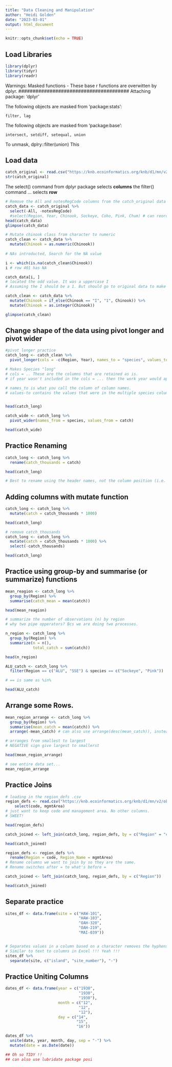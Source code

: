 ```yaml
---
title: "Data Cleaning and Manipulation"
author: "Heidi Golden"
date: "2023-03-01"
output: html_document
---
```


```r
knitr::opts_chunk$set(echo = TRUE)
```

## Load Libraries

```r
library(dplyr)
library(tidyr)
library(readr)
```
Warnings: Masked functions - These base r functions are overwitten by dplyr.
#######################################
Attaching package: ‘dplyr’

The following objects are masked from ‘package:stats’:

    filter, lag

The following objects are masked from ‘package:base’:

    intersect, setdiff, setequal, union
##########################################
To unmask, dplry::filter(union) This 

## Load data
```r
catch_original <- read.csv("https://knb.ecoinformatics.org/knb/d1/mn/v2/object/df35b.302.1")
str(catch_original)
```
The select() command from dplyr package selects **columns**
the filter() command  ... selects **row**
```r
# Remove the All and notesRegCode columns from the catch_original data frame
catch_data <- catch_original %>% 
  select(-All, -notesRegCode) 
  #select(Region, Year, Chinook, Sockeye, Coho, Pink, Chum) # can reorder columns this way
head(catch_data)
glimpse(catch_data)

```
```r
# Mutate chinook class from character to numeric
catch_clean <- catch_data %>% 
  mutate(Chinook = as.numeric(Chinook))
 
# NAs introducted, Search for the NA value

i <- which(is.na(catch_clean$Chinook))
i # row 401 has NA

catch_data[i, ]
# located the odd value. It was a uppercase I
# Assuming the I should be a 1. But should go to original data to make sure.

catch_clean <- catch_data %>%
  mutate(Chinook = if_else(Chinook == "I", "1", Chinook)) %>% 
  mutate(Chinook = as.integer(Chinook))

glimpse(catch_clean)

```
## Change shape of the data using pivot longer and pivot wider
```r
#pivot longer practice
catch_long <- catch_clean %>% 
  pivot_longer(cols = -c(Region, Year), names_to = "species", values_to = "catch")

# Makes Species "long"
# cols = .. These are the columns that are retained as is.
# if year wasn't included in the cols = ... then the work year would appear in the species column with the year value.

# names_to is what you call the column of column names.
# values-to contains the values that were in the multiple species columns


head(catch_long)
```

```r
catch_wide <- catch_long %>% 
  pivot_wider(names_from = species, values_from = catch)

head(catch_wide)

```

## Practice Renaming
```r
catch_long <- catch_long %>%
  rename(catch_thousands = catch)

head(catch_long)

# Best to rename using the header names, not the column position (i.e. "Year" vs [ ,2])
```
## Adding columns with mutate function
```r
catch_long <- catch_long %>%
  mutate(catch = catch_thousands * 1000)

head(catch_long)

# remove catch_thousands
catch_long <- catch_long %>%
  mutate(catch = catch_thousands * 1000) %>%
  select(-catch_thousands)

head(catch_long)
```

## Practice using group-by and summarise (or summarize) functions

```r
mean_reagion <- catch_long %>%
  group_by(Region) %>%
  summarise(catch_mean = mean(catch))

head(mean_reagion)

```

```r
# summarize the number of observations (n) by region
# why two pipe opperators? Bcs we are doing two processes.

n_region <- catch_long %>% 
  group_by(Region) %>%
  summarize(n = n(),
            total_catch = sum(catch))

head(n_region)

```

```r
ALU_catch <- catch_long %>%
  filter(Region == c("ALU", "SSE") & species == c("Sockeye", "Pink"))

# == is same as %in%

head(ALU_catch)
```

## Arrange some Rows.
```r
mean_region_arrange <- catch_long %>% 
  group_by(Region) %>% 
  summarise(mean_catch = mean(catch)) %>% 
  arrange(-mean_catch) # can also use arrange(desc(mean_catch)), instead of negative sign

# arranges from smallest to largest
# NEGATIVE sign give largest to smallerst

head(mean_region_arrange)

# see entire data set...
mean_region_arrange
```

## Practice Joins
```r
# loading in the region_defs .csv
region_defs <- read.csv("https://knb.ecoinformatics.org/knb/d1/mn/v2/object/df35b.303.1") %>% 
    select(code, mgmtArea)
# just want to keep code and management area. No other columns.
# SWEET!

head(region_defs)
```

```r
catch_joined <- left_join(catch_long, region_defs, by = c("Region" = "code"))

head(catch_joined)
```

```r
region_defs <- region_defs %>% 
  rename(Region = code, Region_Name = mgmtArea)
# Rename columns we want to join by so they are the same.
# Rename switches after = to what's before =

catch_joined <- left_join(catch_long, region_defs, by = c("Region"))

head(catch_joined)

```

## Separate practice
```r
sites_df <- data.frame(site = c("HAW-101",
                                "HAW-103",
                                "OAH-320",
                                "OAH-219",
                                "MAI-039"))


# Separates values in a column based on a character removes the hyphens
# Similar to text to columns in Excel !!! Yeah !!!
sites_df %>% 
  separate(site, c("island", "site_number"), "-") 

```

## Practice Uniting Columns
```r
dates_df <- data.frame(year = c("1930",
                                "1930",
                                "1930"),
                       month = c("12",
                                "12",
                                "12"),
                       day = c("14",
                               "15",
                               "16"))

dates_df %>% 
  unite(date, year, month, day, sep = "-") %>%
  mutate(date = as.Date(date))

## Oh so TIDY !!
## can also use lubridate package posi

```


